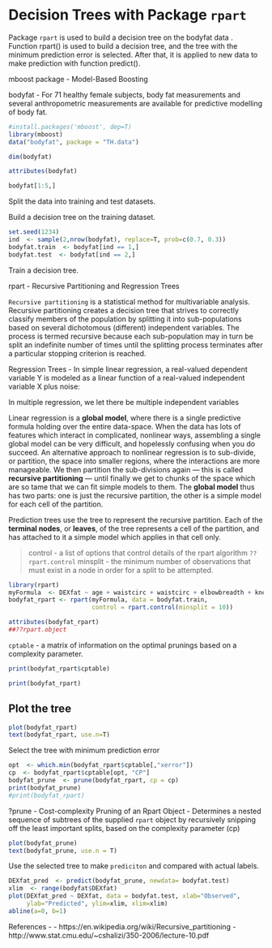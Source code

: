 Decision Trees with Package `rpart`
====

Package `rpart` is used to build a decision tree on the bodyfat data . Function rpart() is used to build a decision tree, and the tree with the minimum prediction error is selected. After that, it is applied to new data to make prediction with function predict().



mboost package - Model-Based Boosting

bodyfat - For 71 healthy female subjects, body fat measurements and several anthropometric measurements are available for predictive modelling of body fat.


```r
#install.packages('mboost', dep=T)
library(mboost)
data("bodyfat", package = "TH.data")
```


```r
dim(bodyfat)
```

```r
attributes(bodyfat)
```

```r
bodyfat[1:5,]
```


Split the data into training and test datasets. 

Build a decision tree on the training dataset.
```r
set.seed(1234)
ind  <- sample(2,nrow(bodyfat), replace=T, prob=c(0.7, 0.3))
bodyfat.train  <- bodyfat[ind == 1,]
bodyfat.test  <- bodyfat[ind == 2,]
```


Train a decision tree. 

rpart - Recursive Partitioning and Regression Trees

`Recursive partitioning` is a statistical method for multivariable analysis. Recursive partitioning creates a decision tree that strives to correctly classify members of the population by splitting it into sub-populations based on several dichotomous (different) independent variables. The process is termed recursive because each sub-population may in turn be split an indefinite number of times until the splitting process terminates after a particular stopping criterion is reached.

Regression Trees - 
In simple linear regression, a real-valued dependent variable Y is modeled as a linear function of a real-valued independent variable X plus noise:

In multiple regression, we let there be multiple independent variables

Linear regression is a **global model**, where there is a single predictive formula holding over the entire data-space. When the data has lots of features which interact in complicated, nonlinear ways, assembling a single global model can be very difficult, and hopelessly confusing when you do succeed. An alternative approach to nonlinear regression is to sub-divide, or partition, the space into smaller regions, where the interactions are more manageable. We then partition the sub-divisions again — this is called **recursive partitioning** — until finally we get to chunks of the space which are so tame that we can fit simple models to them. The **global model** thus has two parts: one is just the recursive partition, the other is a simple model for each cell of the partition.

Prediction trees use the tree to represent the recursive partition. Each of the
**terminal nodes**, or **leaves**, of the tree represents a cell of the partition, and has
attached to it a simple model which applies in that cell only.



> control - a list of options that control details of the rpart algorithm `??rpart.control`
> minsplit  - the minimum number of observations that must exist in a node in order for a split to be attempted.

```r
library(rpart)
myFormula  <- DEXfat ~ age + waistcirc + waistcirc + elbowbreadth + kneebreadth
bodyfat_rpart <- rpart(myFormula, data = bodyfat.train,
                       control = rpart.control(minsplit = 10))
```


```r
attributes(bodyfat_rpart)
##??rpart.object
```

`cptable` - a matrix of information on the optimal prunings based on a complexity parameter.

```r
print(bodyfat_rpart$cptable)
```


```r
print(bodyfat_rpart)
```

## Plot the tree 
```r
plot(bodyfat_rpart)
text(bodyfat_rpart, use.n=T)
```

Select the tree with minimum prediction error
```r
opt  <- which.min(bodyfat_rpart$cptable[,"xerror"])
cp  <- bodyfat_rpart$cptable[opt, "CP"]
bodyfat_prune  <- prune(bodyfat_rpart, cp = cp)
print(bodyfat_prune)
#print(bodyfat_rpart)
```
?prune -  Cost-complexity Pruning of an Rpart Object - Determines a nested sequence of subtrees of the supplied `rpart` object by recursively snipping off the least important splits, based on the complexity parameter (cp)



```r
plot(bodyfat_prune)
text(bodyfat_prune, use.n = T)
```

Use the selected tree to make `prediciton` and compared with actual labels. 


```r
DEXfat_pred  <- predict(bodyfat_prune, newdata= bodyfat.test)
xlim  <- range(bodyfat$DEXfat)
plot(DEXfat_pred ~ DEXfat, data = bodyfat.test, xlab="Observed",
     ylab="Predicted", ylim=xlim, xlim=xlim)
abline(a=0, b=1)
```

References - 
- https://en.wikipedia.org/wiki/Recursive_partitioning
- http://www.stat.cmu.edu/~cshalizi/350-2006/lecture-10.pdf
